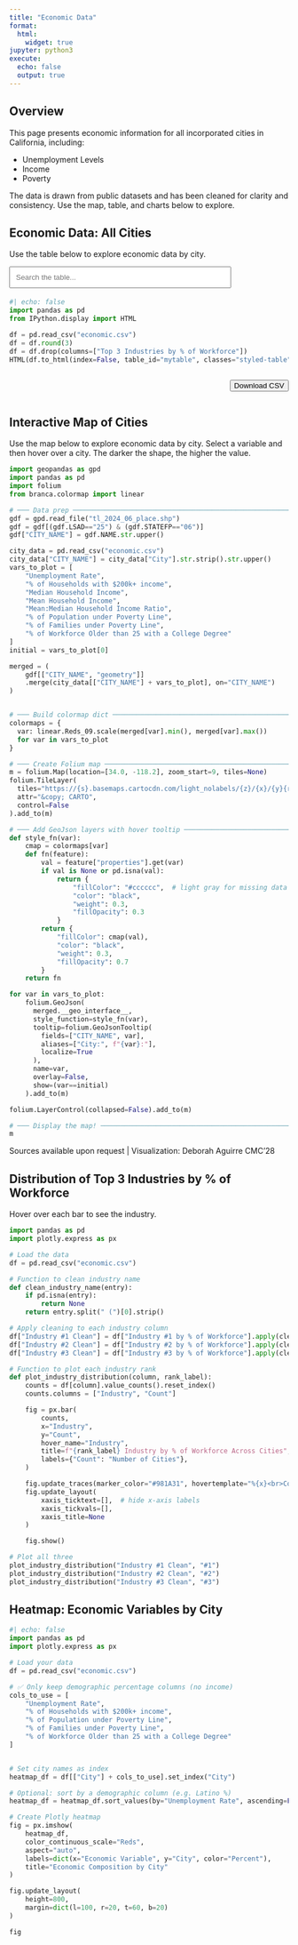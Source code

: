 ```yaml
---
title: "Economic Data"
format:
  html:
    widget: true
jupyter: python3
execute:
  echo: false
  output: true
---
```


## Overview

This page presents economic information for all incorporated cities in California, including:

- Unemployment Levels
- Income
- Poverty

The data is drawn from public datasets and has been cleaned for clarity and consistency. Use the map, table, and charts below to explore.


## Economic Data: All Cities

Use the table below to explore economic data by city.

<!-- 🔍 Search bar -->
<input
  type="text"
  id="searchInput"
  onkeyup="filterTable()"
  placeholder="Search the table..."
  style="margin-bottom: 4px; padding: 10px; width: 100%; max-width: 400px;"
>

<script>
let currentPage = 1;
const rowsPerPage = 10;

function filterTable() {
  currentPage = 1;
  renderTable();
}

function sortTable(n) {
  const table = document.getElementById("mytable");
  const rows = Array.from(table.querySelectorAll("tbody tr"));
  const dir = table.dataset.sortDir === "asc" ? "desc" : "asc";
  table.dataset.sortDir = dir;
  table.dataset.sortCol = n;

  rows.sort((a, b) => {
    const cellA = a.children[n].textContent.trim().toLowerCase();
    const cellB = b.children[n].textContent.trim().toLowerCase();
    if (!isNaN(cellA) && !isNaN(cellB)) {
      return dir === "asc" ? cellA - cellB : cellB - cellA;
    }
    return dir === "asc"
      ? cellA.localeCompare(cellB)
      : cellB.localeCompare(cellA);
  });

  const tbody = table.querySelector("tbody");
  tbody.innerHTML = "";
  rows.forEach(row => tbody.appendChild(row));

  renderTable();
}

function renderTable() {
  const input = document.getElementById("searchInput").value.toLowerCase();
  const table = document.getElementById("mytable");
  const rows = Array.from(table.querySelectorAll("tbody tr"));

  // Filter
  let filteredRows = rows.filter(row =>
    row.textContent.toLowerCase().includes(input)
  );

  // Paginate
  rows.forEach(row => row.classList.add("hidden"));
  const start = (currentPage - 1) * rowsPerPage;
  const end = start + rowsPerPage;
  filteredRows.slice(start, end).forEach(row => row.classList.remove("hidden"));

  // Pagination Controls
  const totalPages = Math.ceil(filteredRows.length / rowsPerPage);
  const paginationDiv = document.getElementById("pagination");
  paginationDiv.innerHTML = "";
  for (let i = 1; i <= totalPages; i++) {
    let btn = document.createElement("button");
    btn.innerText = i;
    btn.style.marginRight = "5px";
    if (i === currentPage) btn.classList.add("active-page");
    btn.onclick = () => {
      currentPage = i;
      renderTable();
    };
    paginationDiv.appendChild(btn);
  }
}

document.addEventListener("DOMContentLoaded", () => {
  document.querySelectorAll("#mytable th").forEach((th, i) => {
    th.onclick = () => sortTable(i);
  });
  renderTable();
});
</script>

```python
#| echo: false
import pandas as pd
from IPython.display import HTML

df = pd.read_csv("economic.csv")
df = df.round(3)
df = df.drop(columns=["Top 3 Industries by % of Workforce"])
HTML(df.to_html(index=False, table_id="mytable", classes="styled-table"))
```
<div id="table-controls" style="display: flex; justify-content: space-between; align-items: center; margin-top: 12px;">
  <div id="pagination"></div>

  <a href="economic.csv" download="economic.csv">
    <button
      class="city-button">
      Download CSV
    </button>
  </a>
</div>


## Interactive Map of Cities

Use the map below to explore economic data by city. Select a variable and then hover over a city. The darker the shape, the higher the value.

```python
import geopandas as gpd
import pandas as pd
import folium
from branca.colormap import linear

# ─── Data prep ──────────────────────────────────────────────────────────────
gdf = gpd.read_file("tl_2024_06_place.shp")
gdf = gdf[(gdf.LSAD=="25") & (gdf.STATEFP=="06")]
gdf["CITY_NAME"] = gdf.NAME.str.upper()

city_data = pd.read_csv("economic.csv")
city_data["CITY_NAME"] = city_data["City"].str.strip().str.upper()
vars_to_plot = [
    "Unemployment Rate",
    "% of Households with $200k+ income",
    "Median Household Income",
    "Mean Household Income",
    "Mean:Median Household Income Ratio",
    "% of Population under Poverty Line",
    "% of Families under Poverty Line",
    "% of Workforce Older than 25 with a College Degree"
]
initial = vars_to_plot[0]

merged = (
    gdf[["CITY_NAME", "geometry"]]
    .merge(city_data[["CITY_NAME"] + vars_to_plot], on="CITY_NAME")
)


# ─── Build colormap dict ────────────────────────────────────────────────────
colormaps = {
  var: linear.Reds_09.scale(merged[var].min(), merged[var].max())
  for var in vars_to_plot
}

# ─── Create Folium map ──────────────────────────────────────────────────────
m = folium.Map(location=[34.0, -118.2], zoom_start=9, tiles=None)
folium.TileLayer(
  tiles="https://{s}.basemaps.cartocdn.com/light_nolabels/{z}/{x}/{y}{r}.png",
  attr="&copy; CARTO",
  control=False
).add_to(m)

# ─── Add GeoJson layers with hover tooltip ──────────────────────────────────
def style_fn(var):
    cmap = colormaps[var]
    def fn(feature):
        val = feature["properties"].get(var)
        if val is None or pd.isna(val):
            return {
                "fillColor": "#cccccc",  # light gray for missing data
                "color": "black",
                "weight": 0.3,
                "fillOpacity": 0.3
            }
        return {
            "fillColor": cmap(val),
            "color": "black",
            "weight": 0.3,
            "fillOpacity": 0.7
        }
    return fn

for var in vars_to_plot:
    folium.GeoJson(
      merged.__geo_interface__,
      style_function=style_fn(var),
      tooltip=folium.GeoJsonTooltip(
        fields=["CITY_NAME", var],
        aliases=["City:", f"{var}:"],
        localize=True
      ),
      name=var,
      overlay=False,
      show=(var==initial)
    ).add_to(m)

folium.LayerControl(collapsed=False).add_to(m)

# ─── Display the map! ──────────────────────────────────────────────────────
m
```

Sources available upon request | Visualization: Deborah Aguirre CMC’28

## Distribution of Top 3 Industries by % of Workforce

Hover over each bar to see the industry.

```python
import pandas as pd
import plotly.express as px

# Load the data
df = pd.read_csv("economic.csv")

# Function to clean industry name
def clean_industry_name(entry):
    if pd.isna(entry):
        return None
    return entry.split(" (")[0].strip()

# Apply cleaning to each industry column
df["Industry #1 Clean"] = df["Industry #1 by % of Workforce"].apply(clean_industry_name)
df["Industry #2 Clean"] = df["Industry #2 by % of Workforce"].apply(clean_industry_name)
df["Industry #3 Clean"] = df["Industry #3 by % of Workforce"].apply(clean_industry_name)

# Function to plot each industry rank
def plot_industry_distribution(column, rank_label):
    counts = df[column].value_counts().reset_index()
    counts.columns = ["Industry", "Count"]

    fig = px.bar(
        counts,
        x="Industry",
        y="Count",
        hover_name="Industry",
        title=f"{rank_label} Industry by % of Workforce Across Cities",
        labels={"Count": "Number of Cities"},
    )

    fig.update_traces(marker_color="#981A31", hovertemplate="%{x}<br>Count: %{y}")
    fig.update_layout(
        xaxis_ticktext=[],  # hide x-axis labels
        xaxis_tickvals=[],
        xaxis_title=None
    )

    fig.show()

# Plot all three
plot_industry_distribution("Industry #1 Clean", "#1")
plot_industry_distribution("Industry #2 Clean", "#2")
plot_industry_distribution("Industry #3 Clean", "#3")

```

## Heatmap: Economic Variables by City

```python
#| echo: false
import pandas as pd
import plotly.express as px

# Load your data
df = pd.read_csv("economic.csv")

# ✅ Only keep demographic percentage columns (no income)
cols_to_use = [
    "Unemployment Rate",
    "% of Households with $200k+ income",
    "% of Population under Poverty Line",
    "% of Families under Poverty Line",
    "% of Workforce Older than 25 with a College Degree"
]


# Set city names as index
heatmap_df = df[["City"] + cols_to_use].set_index("City")

# Optional: sort by a demographic column (e.g. Latino %)
heatmap_df = heatmap_df.sort_values(by="Unemployment Rate", ascending=False)

# Create Plotly heatmap
fig = px.imshow(
    heatmap_df,
    color_continuous_scale="Reds",
    aspect="auto",
    labels=dict(x="Economic Variable", y="City", color="Percent"),
    title="Economic Composition by City"
)

fig.update_layout(
    height=800,
    margin=dict(l=100, r=20, t=60, b=20)
)

fig
```
